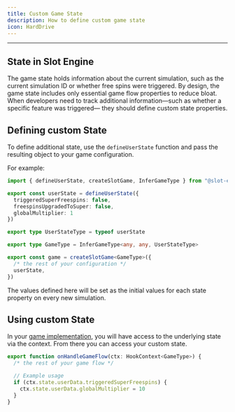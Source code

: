```yaml
---
title: Custom Game State
description: How to define custom game state
icon: HardDrive
---
```


---

## State in Slot Engine

The game state holds information about the current simulation,
such as the current simulation ID or whether free spins were triggered.
By design, the game state includes only essential game flow properties to reduce bloat.
When developers need to track additional information—such as whether a specific feature was triggered—
they should define custom state properties.

## Defining custom State

To define additional state, use the `defineUserState` function and pass the resulting object to your game configuration.

For example:

```ts lineNumbers
import { defineUserState, createSlotGame, InferGameType } from "@slot-engine/core"

export const userState = defineUserState({
  triggeredSuperFreespins: false,
  freespinsUpgradedToSuper: false,
  globalMultiplier: 1
})

export type UserStateType = typeof userState

export type GameType = InferGameType<any, any, UserStateType>

export const game = createSlotGame<GameType>({
  /* the rest of your configuration */
  userState,
})
```

The values defined here will be set as the initial values for each state property on every new simulation.

## Using custom State

In your [game implementation](/docs/core/game-flow), you will have access to the underlying state via the context.
From there you can access your custom state.

```ts lineNumbers
export function onHandleGameFlow(ctx: HookContext<GameType>) {
  /* the rest of your game flow */

  // Example usage
  if (ctx.state.userData.triggeredSuperFreespins) {
    ctx.state.userData.globalMultiplier = 10
  }
}
```
